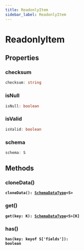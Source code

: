 ```yaml
---
title: ReadonlyItem
sidebar_label: ReadonlyItem
---
```


# ReadonlyItem

## Properties

### checksum

```typescript
checksum: string
```

### isNull

```typescript
isNull: boolean
```

### isValid

```typescript
isValid: boolean
```

### schema

```typescript
schema: S
```

## Methods

### cloneData()

**<code>cloneData(): [SchemaDataType](/docs/api/types/schemadatatype)&lt;S&gt;</code>**

### get()

**<code>get(key: K): [SchemaDataType](/docs/api/types/schemadatatype)&lt;S&gt;[K]</code>**

### has()

**<code>has(key: keyof S['fields']): boolean</code>**


